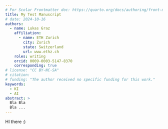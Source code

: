 ```yaml
---
# For Scolar Frontmatter doc: https://quarto.org/docs/authoring/front-matter.html
title: My Test Manuscript
# date: 2024-10-16
authors:
  - name: Lukas Graz
    affiliation: 
      - name: ETH Zurich
        city: Zurich
        state: Switzerland
        url: www.ethz.ch
    roles: writing
    orcid: 0009-0003-5147-8370
    corresponding: true
# license: "CC BY-NC-SA"
# citation: 
# funding: "The author received no specific funding for this work."
keywords:
  - KI
  - AI
abstract: > 
  Bla Bla
  Bla ...
---
```


HI there :)
